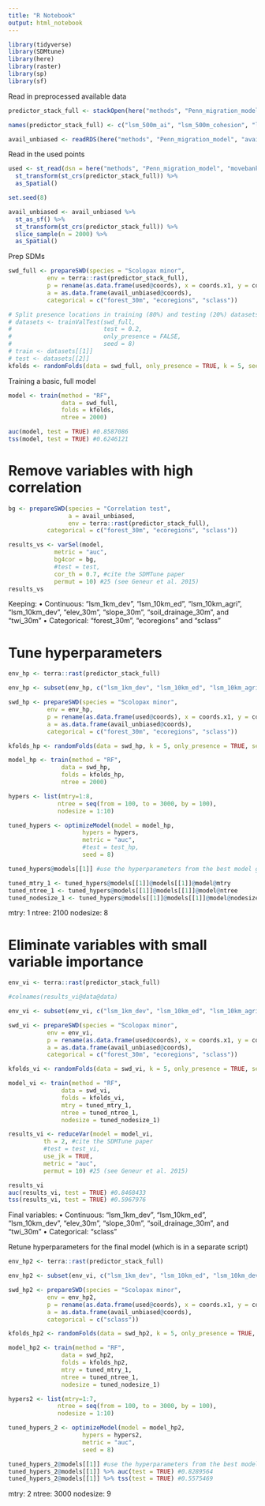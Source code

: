 ```yaml
---
title: "R Notebook"
output: html_notebook
---
```

```r
library(tidyverse)
library(SDMtune)
library(here)
library(raster)
library(sp)
library(sf)
```

Read in preprocessed available data
```r
predictor_stack_full <- stackOpen(here("methods", "Penn_migration_model", "predictor_stack_full_mig.stk"))

names(predictor_stack_full) <- c("lsm_500m_ai", "lsm_500m_cohesion", "lsm_500m_ed", "lsm_500m_pland", "lsm_500m_agri", "lsm_500m_dev", "lsm_1km_ai", "lsm_1km_cohesion", "lsm_1km_ed", "lsm_1km_pland", "lsm_1km_agri", "lsm_1km_dev", "lsm_5km_ai", "lsm_5km_cohesion", "lsm_5km_ed", "lsm_5km_pland", "lsm_5km_agri", "lsm_5km_dev", "lsm_10km_ai", "lsm_10km_cohesion", "lsm_10km_ed", "lsm_10km_pland", "lsm_10km_agri", "lsm_10km_dev", "forest_30m", "elev_30m", "slope_30m", "soil_drainage_30m", "twi_30m", "ecoregions", "sclass")

avail_unbiased <- readRDS(here("methods", "Penn_migration_model", "avail_unbiased.rds"))

```

Read in the used points
```r
used <- st_read(dsn = here("methods", "Penn_migration_model", "movebank_locations", "dispersing_points_pa_6_2_2021.shp")) %>% 
  st_transform(st_crs(predictor_stack_full)) %>% 
  as_Spatial() 

set.seed(8)

avail_unbiased <- avail_unbiased %>%
  st_as_sf() %>% 
  st_transform(st_crs(predictor_stack_full)) %>% 
  slice_sample(n = 2000) %>% 
  as_Spatial()
```

Prep SDMs
```r
swd_full <- prepareSWD(species = "Scolopax minor", 
           env = terra::rast(predictor_stack_full), 
           p = rename(as.data.frame(used@coords), x = coords.x1, y = coords.x2), 
           a = as.data.frame(avail_unbiased@coords),
           categorical = c("forest_30m", "ecoregions", "sclass"))

# Split presence locations in training (80%) and testing (20%) datasets
# datasets <- trainValTest(swd_full,
#                          test = 0.2,
#                          only_presence = FALSE,
#                          seed = 8)
# train <- datasets[[1]]
# test <- datasets[[2]]
kfolds <- randomFolds(data = swd_full, only_presence = TRUE, k = 5, seed = 8)
```

Training a basic, full model
```r
model <- train(method = "RF",
               data = swd_full,
               folds = kfolds,
               ntree = 2000)

auc(model, test = TRUE) #0.8587086
tss(model, test = TRUE) #0.6246121
```

# Remove variables with high correlation

```r
bg <- prepareSWD(species = "Correlation test",
                 a = avail_unbiased,
                 env = terra::rast(predictor_stack_full),
           categorical = c("forest_30m", "ecoregions", "sclass"))

results_vs <- varSel(model,
             metric = "auc",
             bg4cor = bg,
             #test = test,
             cor_th = 0.7, #cite the SDMTune paper
             permut = 10) #25 (see Geneur et al. 2015)
results_vs
```
Keeping: 
• Continuous: "lsm_1km_dev", "lsm_10km_ed", "lsm_10km_agri", "lsm_10km_dev", "elev_30m",
"slope_30m", "soil_drainage_30m", and "twi_30m"
• Categorical: "forest_30m", "ecoregions" and "sclass"

# Tune hyperparameters
```r
env_hp <- terra::rast(predictor_stack_full)

env_hp <- subset(env_hp, c("lsm_1km_dev", "lsm_10km_ed", "lsm_10km_agri", "lsm_10km_dev", "elev_30m", "slope_30m", "soil_drainage_30m", "twi_30m", "forest_30m", "ecoregions", "sclass"))

swd_hp <- prepareSWD(species = "Scolopax minor",
           env = env_hp,
           p = rename(as.data.frame(used@coords), x = coords.x1, y = coords.x2),
           a = as.data.frame(avail_unbiased@coords),
           categorical = c("forest_30m", "ecoregions", "sclass"))

kfolds_hp <- randomFolds(data = swd_hp, k = 5, only_presence = TRUE, seed = 8)

model_hp <- train(method = "RF",
               data = swd_hp,
               folds = kfolds_hp,
               ntree = 2000)

hypers <- list(mtry=1:8,
              ntree = seq(from = 100, to = 3000, by = 100),
              nodesize = 1:10)

tuned_hypers <- optimizeModel(model = model_hp,
                     hypers = hypers,
                     metric = "auc",
                     #test = test_hp,
                     seed = 8)

tuned_hypers@models[[1]] #use the hyperparameters from the best model going forward

tuned_mtry_1 <- tuned_hypers@models[[1]]@models[[1]]@model@mtry
tuned_ntree_1 <- tuned_hypers@models[[1]]@models[[1]]@model@ntree
tuned_nodesize_1 <- tuned_hypers@models[[1]]@models[[1]]@model@nodesize
```

mtry: 1
ntree: 2100
nodesize: 8

# Eliminate variables with small variable importance
```r
env_vi <- terra::rast(predictor_stack_full)

#colnames(results_vi@data@data)

env_vi <- subset(env_vi, c("lsm_1km_dev", "lsm_10km_ed", "lsm_10km_agri", "lsm_10km_dev", "elev_30m", "slope_30m", "soil_drainage_30m", "twi_30m", "forest_30m", "ecoregions", "sclass"))

swd_vi <- prepareSWD(species = "Scolopax minor", 
           env = env_vi, 
           p = rename(as.data.frame(used@coords), x = coords.x1, y = coords.x2), 
           a = as.data.frame(avail_unbiased@coords),
           categorical = c("forest_30m", "ecoregions", "sclass"))

kfolds_vi <- randomFolds(data = swd_vi, k = 5, only_presence = TRUE, seed = 8)

model_vi <- train(method = "RF",
               data = swd_vi,
               folds = kfolds_vi,
               mtry = tuned_mtry_1,
               ntree = tuned_ntree_1,
               nodesize = tuned_nodesize_1)

results_vi <- reduceVar(model = model_vi,
          th = 2, #cite the SDMTune paper
          #test = test_vi,
          use_jk = TRUE,
          metric = "auc",
          permut = 10) #25 (see Geneur et al. 2015)

results_vi
auc(results_vi, test = TRUE) #0.8468433
tss(results_vi, test = TRUE) #0.5967976
```
Final variables:
• Continuous: "lsm_1km_dev", "lsm_10km_ed", "lsm_10km_dev", "elev_30m", "slope_30m",
"soil_drainage_30m", and "twi_30m"
• Categorical: "sclass"

Retune hyperparameters for the final model (which is in a separate script)
```r
env_hp2 <- terra::rast(predictor_stack_full)

env_hp2 <- subset(env_vi, c("lsm_1km_dev", "lsm_10km_ed", "lsm_10km_dev", "elev_30m", "slope_30m", "soil_drainage_30m", "twi_30m", "sclass"))

swd_hp2 <- prepareSWD(species = "Scolopax minor", 
           env = env_hp2, 
           p = rename(as.data.frame(used@coords), x = coords.x1, y = coords.x2), 
           a = as.data.frame(avail_unbiased@coords),
           categorical = c("sclass"))

kfolds_hp2 <- randomFolds(data = swd_hp2, k = 5, only_presence = TRUE, seed = 8)

model_hp2 <- train(method = "RF",
               data = swd_hp2,
               folds = kfolds_hp2,
               mtry = tuned_mtry_1,
               ntree = tuned_ntree_1,
               nodesize = tuned_nodesize_1)

hypers2 <- list(mtry=1:7,
              ntree = seq(from = 100, to = 3000, by = 100),
              nodesize = 1:10)

tuned_hypers_2 <- optimizeModel(model = model_hp2,
                     hypers = hypers2,
                     metric = "auc",
                     seed = 8)

tuned_hypers_2@models[[1]] #use the hyperparameters from the best model going forward
tuned_hypers_2@models[[1]] %>% auc(test = TRUE) #0.8289564
tuned_hypers_2@models[[1]] %>% tss(test = TRUE) #0.5575469
```

mtry: 2
ntree: 3000
nodesize: 9

